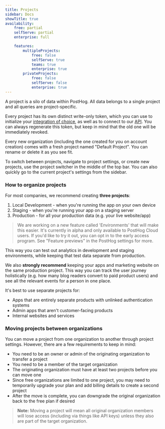 ```yaml
---
title: Projects
sidebar: Docs
showTitle: true
availability:
    free: partial
    selfServe: partial
    enterprise: full

    features:
        multipleProjects:
            free: false
            selfServe: true
            teams: true
            enterprise: true
        privateProjects:
            free: false
            selfServe: false
            enterprise: true
---
```


A project is a silo of data within PostHog. All data belongs to a single project and all queries are project-specific.

Every project has its own distinct write-only token, which you can use to initialize your [integration of choice](/docs/integrate), as well as to connect to our [API](/docs/api). You can always regenerate this token, but keep in mind that the old one will be immediately revoked.

Every new organization (including the one created for you on account creation) comes with a fresh project named "Default Project". You can rename or delete it as you see fit.

To switch between projects, navigate to project settings, or create new projects, use the project switcher in the middle of the top bar. You can also quickly go to the current project's settings from the sidebar.

### How to organize projects

For most companies, we recommend creating **three projects**:
1. Local Development - when you're running the app on your own device
2. Staging - when you're running your app on a staging server
3. Production - for all your production data (e.g. your live website/app)

> We are working on a new feature called 'Environments' that will make this easier. It's currently in alpha and only available to PostHog Cloud users. If you'd like to try it out, you can opt in to the early access program. See "Feature previews" in the PostHog settings for more.

This way you can test out analytics in development and staging environments, while keeping that test data separate from production.

We also **strongly recommend** keeping your apps and marketing website on the same production project. This way you can track the user journey holistically (e.g. how many blog readers convert to paid product users) and see all the relevant events for a person in one place.

It's best to use separate projects for:
- Apps that are entirely separate products with unlinked authentication systems
- Admin apps that aren't customer-facing products
- Internal websites and services

### Moving projects between organizations

You can move a project from one organization to another through project settings. However, there are a few requirements to keep in mind:

- You need to be an owner or admin of the originating organization to transfer a project
- You need to be a member of the target organization
- The originating organization must have at least two projects before you can move one
- Since free organizations are limited to one project, you may need to temporarily upgrade your plan and add billing details to create a second project
- After the move is complete, you can downgrade the original organization back to the free plan if desired

> **Note:** Moving a project will mean all original organization members will lose access (including via things like API keys) unless they also are part of the target organization.